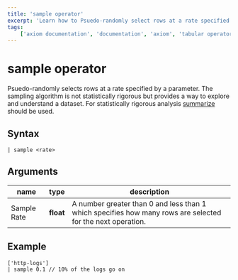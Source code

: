 ```yaml
---
title: 'sample operator'
excerpt: 'Learn how to Psuedo-randomly select rows at a rate specified by a parameter.'
tags:
    ['axiom documentation', 'documentation', 'axiom', 'tabular operators', 'sort operator']
---
```


# sample operator

Psuedo-randomly selects rows at a rate specified by a parameter. The sampling algorithm is not statistically rigorous but provides a way to explore and understand a dataset. For statistically rigorous analysis [summarize](summarize-operator) should be used.

## Syntax

```apl copy
| sample <rate>
```

## Arguments

| **name**     | **type**  | **description**                                                                                              |
| ------------ | --------- | ------------------------------------------------------------------------------------------------------------ |
| Sample Rate  | **float** | A number greater than 0 and less than 1 which specifies how many rows are selected for the next operation.   |

## Example

```apl copy
['http-logs']
| sample 0.1 // 10% of the logs go on
```

<RunInPlayGround 
    href="https://play.axiom.co/axiom-play-qf1k/explorer?initForm=%7B%22apl%22%3A%22%5B%27sample-http-logs%27%5D%5Cn%7C%20sample%200.1%22%2C%22queryOptions%22%3A%7B%22quickRange%22%3A%2230d%22%7D%7D" 
    target="_blank" 
    rel="noopener noreferrer"
/>